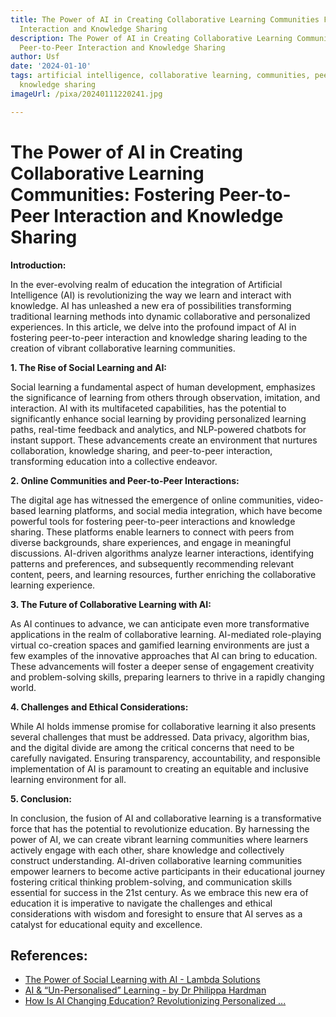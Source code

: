 ```yaml
---
title: The Power of AI in Creating Collaborative Learning Communities Fostering Peer-to-Peer
  Interaction and Knowledge Sharing
description: The Power of AI in Creating Collaborative Learning Communities Fostering
  Peer-to-Peer Interaction and Knowledge Sharing
author: Usf
date: '2024-01-10'
tags: artificial intelligence, collaborative learning, communities, peer-to-peer interaction,
  knowledge sharing
imageUrl: /pixa/20240111220241.jpg

---
```

# The Power of AI in Creating Collaborative Learning Communities: Fostering Peer-to-Peer Interaction and Knowledge Sharing

**Introduction:**

In the ever-evolving realm  of  education the integration of  Artificial Intelligence (AI) is  revolutionizing the  way we learn and interact with knowledge. AI has unleashed a new era of possibilities transforming traditional  learning methods into dynamic collaborative and personalized  experiences. In this article, we delve into the profound  impact of  AI  in fostering peer-to-peer interaction and  knowledge sharing leading to the creation of vibrant collaborative learning communities.

**1. The Rise  of Social Learning and AI:**

Social learning  a fundamental  aspect of human development,  emphasizes the significance of learning from others through observation, imitation, and interaction.  AI with its multifaceted capabilities, has the potential to significantly enhance social learning by providing personalized learning paths, real-time feedback and  analytics, and NLP-powered chatbots for instant support. These advancements  create an environment that nurtures collaboration, knowledge sharing, and peer-to-peer interaction, transforming  education into a collective endeavor.

**2. Online Communities and Peer-to-Peer Interactions:**

The digital age has witnessed the emergence of online communities, video-based learning platforms, and social media integration, which have become powerful tools for fostering peer-to-peer interactions and knowledge sharing. These platforms enable learners to connect with peers from diverse  backgrounds, share experiences, and engage in meaningful discussions.  AI-driven algorithms analyze learner interactions, identifying patterns and preferences, and subsequently recommending relevant content, peers, and learning resources, further enriching the collaborative learning experience.

**3.  The Future of Collaborative Learning with AI:**

As AI continues to advance,  we can anticipate even more transformative  applications in the realm of collaborative learning. AI-mediated role-playing virtual co-creation spaces and  gamified learning environments are just a few examples of the innovative  approaches that AI can bring to education.  These  advancements will foster a deeper  sense of engagement creativity and problem-solving skills, preparing learners to thrive in  a rapidly changing world.

**4. Challenges and Ethical  Considerations:**

While AI holds immense promise for collaborative learning it also presents several challenges that must be addressed. Data privacy, algorithm bias, and the  digital divide  are among the critical concerns that need  to be carefully navigated. Ensuring transparency, accountability, and responsible implementation  of AI is  paramount  to creating  an equitable and inclusive learning environment for all.

**5. Conclusion:**

In conclusion,  the fusion of AI and collaborative learning is a transformative force that has the potential to revolutionize education. By harnessing the  power of AI, we can create vibrant learning communities where learners  actively engage with each other, share  knowledge and collectively construct understanding. AI-driven collaborative learning communities empower learners to become active participants in their educational journey fostering critical thinking problem-solving, and communication skills  essential for success in the 21st century. As we embrace this  new era of education it is  imperative to navigate the challenges and ethical considerations with wisdom and foresight to ensure that AI serves as a catalyst for educational equity and  excellence.

## References:
- [The Power of Social Learning with AI - Lambda Solutions](https://www.lambdasolutions.net/blog/the-power-of-social-learning-with-ai)
- [AI & “Un-Personalised” Learning - by Dr Philippa Hardman](https://drphilippahardman.substack.com/p/un-personalised-learning)
- [How Is AI Changing Education? Revolutionizing Personalized ...](https://www.graygroupintl.com/blog/how-is-ai-changing-education)
